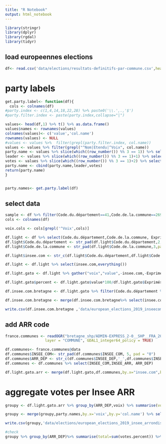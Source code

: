 ```yaml
---
title: "R Notebook"
output: html_notebook
---
```


```r
library(stringr)
library(dplyr)
library(rgdal)
library(tidyr)
```


## load europeennes elections
```r
df<- read.csv('data/elections/resultats-definitifs-par-commune.csv',header = T,sep=';')
```


# party labels
```r
get.party.label<- function(df){
  cols <- colnames(df)
#party.index <- c(1,4,14,18,22,28) %>% paste0('\\.',.,'$')
#party.filter.index <- paste(party.index,collapse="|")

values<- head(df,1) %>% t() %>% as.data.frame()
values$names <- rownames(values)
colnames(values)<- c('value','col.name')
rownames(values) <- NULL
#values <- values %>%  filter(grepl(party.filter.index, col.name))
values <- values %>% filter(grepl("^Nom|Etendu|^Voix", col.name)) 
party.name <- values %>% slice(which((row_number()) %% 3 == 1)) %>% select(value)
leader <- values %>% slice(which((row_number()) %% 3 == 1)+1) %>% select(value)
votes <- values %>% slice(which((row_number()) %% 3 == 1)+2) %>% select(col.name)
party.name <- cbind(party.name,leader,votes)
return(party.name)
}


party.names<- get.party.label(df)

```


## select data
```r
sample <- df %>% filter(Code.du.département==41,Code.de.la.commune==269)%>% t()
cols <- colnames(df)

voix.cols <- cols[grepl('^Voix',cols)]

df.light <- df %>% select(Code.du.département,Code.de.la.commune, Exprimés,voix.cols)
df.light$Code.du.département <- str_pad(df.light$Code.du.département,2,pad="0")
df.light$Code.de.la.commune <- str_pad(df.light$Code.de.la.commune,3,pad="0")

df.light$insee.com <- str_c(df.light$Code.du.département,df.light$Code.de.la.commune)

df.light <- df.light %>% select(insee.com,everything())

df.light.gato <- df.light %>% gather("voix","value",-insee.com,-Exprimés,-Code.du.département,-Code.de.la.commune)

df.light.gato$percent <- df.light.gato$value*100/df.light.gato$Exprimés 

df.insee.com.bretagne <- df.light.gato %>% filter(Code.du.département %in% c(56,35,22,29))

df.insee.com.bretagne <- merge(df.insee.com.bretagne%>% select(insee.com,voix,percent), party.names,by.x='voix',by.y='col.name') %>% select(-voix)

write.csv(df.insee.com.bretagne ,'data/european_elections_2019_inseecom_bretagne.csv')

```
## add ARR code
```r
france.communes <- readOGR("bretagne_shp/ADMIN-EXPRESS_2-0__SHP__FRA_2019-03-14/ADMIN-EXPRESS/1_DONNEES_LIVRAISON_2019-03-14/ADE_2-0_SHP_LAMB93_FR/COMMUNE.shp",
                  layer = "COMMUNE", GDAL1_integer64_policy = TRUE)

df.communes<- france.communes@data
df.communes$INSEE_COM<- str_pad(df.communes$INSEE_COM, 5, pad = "0")
df.communes$ARR_DEP <- str_c(df.communes$INSEE_DEP,'_',df.communes$INSEE_ARR) 
df.communes <- df.communes %>% select(INSEE_COM,INSEE_ARR, ARR_DEP)

df.light.gato.arr <- merge(df.light.gato,df.communes,by.x="insee.com",by.y='INSEE_COM')
```


# aggregate votes per Insee ARR
```r
groupy <- df.light.gato.arr %>% group_by(ARR_DEP,voix) %>% summarise(votes.percent = sum(value)*100/sum(Exprimés))

groupy <- merge(groupy,party.names,by.x='voix',by.y='col.name') %>% select(-voix)

write.csv(groupy,'data/elections/european_elections_2019_insee_arrondissements.csv',row.names = FALSE)

#check
groupy %>% group_by(ARR_DEP)%>% summarise(total=sum(votes.percent)) %>% arrange(desc(total))
```

